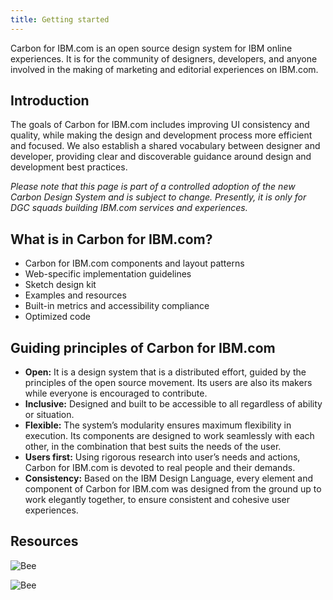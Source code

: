 ```yaml
---
title: Getting started
---
```


<PageDescription>

Carbon for IBM.com is an open source design system for IBM online experiences. It is for the community of designers, developers, and anyone involved in the making of marketing and editorial experiences on IBM.com.

</PageDescription>

## Introduction
The goals of Carbon for IBM.com includes improving UI consistency and quality, while making the design and development process more efficient and focused. We also establish a shared vocabulary between designer and developer, providing clear and discoverable guidance around design and development best practices.

_Please note that this page is part of a controlled adoption of the new Carbon Design System and is subject to change. Presently, it is only for DGC squads building IBM.com services and experiences._

## What is in Carbon for IBM.com?
* Carbon for IBM.com components and layout patterns
* Web-specific implementation guidelines 
* Sketch design kit 
* Examples and resources
* Built-in metrics and accessibility compliance
* Optimized code

## Guiding principles of Carbon for IBM.com
* **Open:** It is a design system that is a distributed effort, guided by the principles of the open source movement. Its users are also its makers while everyone is encouraged to contribute.
* **Inclusive:** Designed and built to be accessible to all regardless of ability or situation.
* **Flexible:** The system’s modularity ensures maximum flexibility in execution. Its components are designed to work seamlessly with each other, in the combination that best suits the needs of the user.
* **Users first:** Using rigorous research into user’s needs and actions, Carbon for IBM.com is devoted to real people and their demands.
* **Consistency:** Based on the IBM Design Language, every element and component of Carbon for IBM.com was designed from the ground up to work elegantly together, to ensure consistent and cohesive user experiences.

## Resources 

<Row className="resource-card-group">
  <Column colMd={4} colLg={4} noGutterSm>
    <ResourceCard
      subTitle="Start designing"
      href="/getting-started/designing"
    >
    </ResourceCard>
  </Column>
  <Column colMd={4} colLg={4} noGutterSm>
    <ResourceCard
      subTitle="Start coding"          
      href="/getting-started/coding"
    >
    </ResourceCard>
  </Column>
  <Column colMd={4} colLg={4} noGutterSm>
    <ResourceCard
      subTitle="Find additional resources"
      href="/resources"
    >

![Bee](../../images/bee_icon.svg)

</ResourceCard>
  </Column>
  <Column colMd={4} colLg={4} noGutterSm>
    <ResourceCard
      subTitle="Find help & support"          
      href="/help"
    >

![Bee](../../images/bee_icon.svg)

</ResourceCard>
  </Column>
</Row>
